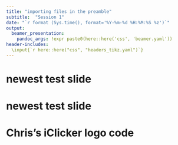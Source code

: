 ```yaml
---
title: "importing files in the preamble"
subtitle:  "Session 1"
date: "`r format (Sys.time(), format='%Y-%m-%d %H:%M:%S %z')`"
output:
  beamer_presentation:
    pandoc_args: !expr paste0(here::here('css', 'beamer.yaml'))
header-includes: 
  \input{`r here::here("css", "headers_tikz.yaml")`}
---
```


# newest test slide
\newcommand{\atest}{
 \begin{tikzpicture}[remember picture,overlay]
  \node[xshift=-2cm,yshift=1cm] at (current page.south east){
   \includegraphics[height=0.25in]{`r here::here("slides", "slide_images", "iClicker_logo.png")`"}
  };
\end{tikzpicture}
}

\atest

# newest test slide


# Chris's iClicker logo code

\vfill
\begin{tikzpicture}[remember picture,overlay]
 \node[xshift=-2cm,yshift=1cm] at (current page.south east){
  \includegraphics[height=0.25in]{`r here::here("slides", "slide_images", "iClicker_logo.png")`"}
 };
\end{tikzpicture}

